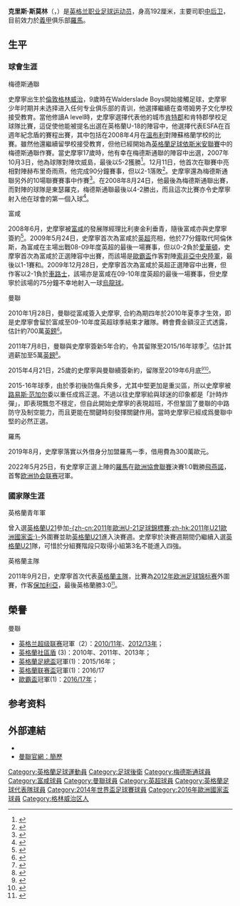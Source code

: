 {{noteTA
|G1=EPL
|G2=MUFC
|G3=足球
|1=zh-hans:斯莫林;zh-tw:斯莫林;zh-hk:史摩寧;
|2=zh-hans:克里斯托弗·劳埃德; zh-hk:基斯杜化·萊特; zh-tw:克里斯多夫;
}}
{{Football player infobox
| playername          = 克里斯·斯莫林<br />''Chris Smalling''
| image               = Chris Smalling vs Rostov 9 March 2017 (cropped).jpg
| image_size     = 250px
| caption        = 2017年效力[[曼聯|曼聯]]的史摩寧
| fullname            = 基斯杜化·萊特·史摩寧<br />Christopher Lloyd Smalling
| nickname = 
| cityofbirth         = [[伦敦|伦敦]][[格林威治|格林威治]]
| countryofbirth      = [[英格蘭|英格蘭]]
| dateofbirth         = {{birth date and age|1989|11|22}}
| height              = {{height|m=1.92}}<ref>{{Cite web |url=http://en.wikipedia.org/wiki/Chris_Smalling#cite_note-1 |title=MANUTD.COM |accessdate=2012-10-04 |archive-date=2020-11-12 |archive-url=https://web.archive.org/web/20201112032420/https://en.wikipedia.org/wiki/Chris_Smalling#cite_note-1 |dead-url=no }}</ref>
| position            = [[後衛_(足球)|后卫]]
| currentclub         = [[羅馬足球俱樂部|羅馬]]
| clubnumber          = 6
| youthyears1         = 2002−2004
| youthclubs1         = [[米尔沃尔足球俱乐部|米尔沃]]
| youthyears2         = 2006−2007
| youthclubs2         = [[梅德斯通聯足球會|梅德斯通聯]]
| years1              = 2007−2008
| clubs1              = [[梅德斯通聯足球會|梅德斯通聯]]
| caps1               = 11
| goals1              = 1
| years2              = 2008−2010
| clubs2              = [[富勒姆足球俱乐部|富咸]]
| caps2               = 13
| goals2              = 0
| years3              = 2010−2020
| clubs3              = [[曼徹斯特聯足球俱樂部|曼聯]]
| caps3               = 206<!--只統計球會聯賽出場數字-->
| goals3              = 12<!--只統計球會聯賽入球-->
| years4              = 2019−2020
| clubs4              = → [[羅馬足球俱樂部|羅馬]] (外借)
| caps4               = 30
| goals4              = 3
| years5              = 2020−
| clubs5              = [[羅馬足球俱樂部|羅馬]] 
| caps5               = 35
| goals5              = 5
| nationalyears1      = 2009
| nationalteam1       = [[英格蘭20歲以下足球代表隊|英格蘭U20]]
| nationalcaps1       = 1
| nationalgoals1      = 0
| nationalyears2      = 2009−2011
| nationalteam2       = [[英格蘭21歲以下足球代表隊|英格蘭U21]]
| nationalcaps2       = 14
| nationalgoals2      = 1
| nationalyears3      = 2011−
| nationalteam3       = [[英格蘭足球代表隊|英格蘭]]
| nationalcaps3       = 31
| nationalgoals3      = 1
| club-update         = 2020年8月2日
| nationalteam-update = 2017年3月25日
|}}
'''克里斯·斯莫林'''（{{lang-en|'''Chris Smalling'''}}，{{bd|1989年|11月22日|||S}}）是[[英格兰|英格兰]][[职业|职业]][[足球|足球]][[运动员|运动员]]，身高192厘米，主要司职[[後衛_(足球)|中后卫]]，目前效力於[[義甲|義甲]]俱乐部[[羅馬足球俱樂部|羅馬]]。

== 生平 ==
=== 球會生涯 ===
;梅德斯通聯
史摩寧出生於[[倫敦|倫敦]][[格林威治|格林威治]]，9歲時在Walderslade Boys開始接觸足球，史摩寧少年时期并未选择进入任何专业俱乐部的青训，他選擇繼續在查塔姆男子文化學校接受教育。當他修讀A level時，史摩寧選擇代表他的城市[[肯特郡|肯特郡]]和肯特郡學校足球隊比賽，這促使他能被提名出選在英格蘭U-18的陣容中，他選擇代表ESFA在百週年紀念盾的賽程出賽，其中包括在2008年4月在[[溫布利|溫布利]]對陣蘇格蘭学校的比賽。雖然他還繼續留學校接受教育，但他已經開始為[[英格蘭足球依斯米安聯賽|英格蘭足球依斯米安聯賽]]中的梅德斯通聯作賽。當史摩寧17歲時，他有幸在梅德斯通聯的陣容中出選，2007年10月3日，他為球隊對陣坎威島，最後以5-2獲勝<ref>{{cite news |first=Darren |last=Lovell |title=Maidstone United 5-2 Canvey Island |url=http://www.maidstoneunited.co.uk/matchday/0708season/leaguecup/CanveyHome.htm |work=MaidstoneUnited.co.uk |publisher=Maidstone United |date=3 October 2007 |accessdate=3 October 2007 |deadurl=yes |archiveurl=https://web.archive.org/web/20071012044318/http://maidstoneunited.co.uk/matchday/0708season/leaguecup/CanveyHome.htm |archivedate=2007年10月12日 }}</ref>。12月11日，他首次在聯賽中亮相對陣赫布里奇雨燕，他完成90分鐘賽事，但以2-1落敗<ref>{{cite news |first=Ruth |last=Tunnell |title=Heybridge Swifts 2-1 Maidstone United |url=http://www.maidstoneunited.co.uk/matchday/0708season/heybridgeswifts/away.htm |work=MaidstoneUnited.co.uk |publisher=Maidstone United |date=11 December 2007 |accessdate=11 December 2007 |deadurl=yes |archiveurl=https://web.archive.org/web/20080102061035/http://www.maidstoneunited.co.uk/matchday/0708season/heybridgeswifts/away.htm |archivedate=2008年1月2日 }}</ref>。史摩寧還為梅德斯通聯另外的10場聯賽賽事中作賽<ref>{{cite news |title=The Rise And Rise of Chris Smalling |url=http://www.maidstoneunited.co.uk/news/2009/smalling.htm |work=MaidstoneUnited.co.uk |publisher=Maidstone United |deadurl=yes |archiveurl=https://web.archive.org/web/20130605121636/http://www.maidstoneunited.co.uk/news/2009/smalling.htm |archivedate=2013-06-05 |accessdate=2010-11-06 }}</ref>。在2008年8月24日，他最後為梅德斯通聯出賽，而對陣的球隊是東瑟羅克，梅德斯通聯最後以4-2勝出，而且這次比賽亦令史摩寧射入他在球會的第一個入球<ref>{{cite news |first=Ruth |last=Tunnell |title=East Thurrock United 2-4 Maidstone United |url=http://www.maidstoneunited.co.uk/matchday/0708season/eastthurrockunited/away.htm |work=MaidstoneUnited.co.uk |publisher=Maidstone United |date=24 March 2008 |accessdate=24 March 2008 |deadurl=yes |archiveurl=https://web.archive.org/web/20080405055119/http://www.maidstoneunited.co.uk/matchday/0708season/eastthurrockunited/away.htm |archivedate=2008年4月5日 }}</ref>。
;富咸
2008年6月，史摩寧被[[富咸|富咸]]的發展隊經理比利麥金利垂青，隨後富咸亦與史摩寧簽約<ref>{{cite news|last=Beattie|first=Chris|url=http://www.tribalfootball.com/chris-smalling-fulham-move-proof-theres-talent-outside-football-league-220069|title=富咸與史摩寧簽署合同|accessdate=2009年5月25日|date=2009年1月4日|publisher=''Tribal Football''|deadurl=yes|archiveurl=https://web.archive.org/web/20100104032014/http://www.tribalfootball.com/chris-smalling-fulham-move-proof-theres-talent-outside-football-league-220069|archivedate=2010年1月4日}}</ref>。2009年5月24日，史摩寧首次為富咸於[[英超|英超]]亮相，他於77分鐘取代阿倫休斯，為富咸在主場出戰08-09年度英超的最後一場賽事，但以0-2負於[[愛華頓|愛華頓]]，史摩寧首次為富咸於正選陣容中出賽，而該場是[[歐霸盃|歐霸盃]]作客對陣[[索菲亞中央陸軍足球俱樂部|索非亞中央陸軍]]，最後以1-1賽和。2009年12月28日，史摩寧首次為富咸於英超正選陣容中出賽，但作客以2-1負於[[車路士|車路士]]，該場亦是富咸在09-10年度英超的最後一場賽事，但史摩寧於該場的75分鐘不幸地射入一球[[烏龍球|烏龍球]]。

;曼聯
2010年1月28日，曼聯從富咸簽入史摩寧, 合約為期四年於2010年夏季才生效，即是史摩寧會留於富咸至09-10年度英超球季結束才離隊。轉會費金額沒正式透露，估計約700萬[[英鎊|英鎊]]<small><ref>{{cite news |language=en |url=http://news.bbc.co.uk/sport2/hi/football/teams/m/man_utd/8480999.stm |title=Manchester United complete a deal for Chris Smalling |publisher=''[[BBC_Sport|BBC Sport]]'' |date=2010-01-28 |accessdate=2013-02-08 |archive-date=2020-08-02 |archive-url=https://web.archive.org/web/20200802185337/http://news.bbc.co.uk/sport2/hi/football/teams/m/man_utd/8480999.stm |dead-url=no }}</ref></small>。

2011年7月8日，曼聯與史摩寧簽新5年合約，令其留隊至2015/16年球季<small><ref>{{cite news |language=en |url=http://www.manutd.com/en/News-And-Features/Football-News/2011/Jul/smalling-signs-new-contract.aspx |title=New deal for Smalling |publisher=''manutd.com'' |date=2011-07-08 |accessdate=2013-02-08 |archive-date=2011-07-11 |archive-url=https://web.archive.org/web/20110711110547/http://www.manutd.com/en/News-And-Features/Football-News/2011/Jul/smalling-signs-new-contract.aspx |dead-url=no }}</ref></small>。估計其週薪加至5萬[[英鎊|英鎊]]<small><ref>{{cite news |language=en |url=http://www.thesun.co.uk/sol/homepage/sport/football/3684874/Chris-Smalling-pens-new-Manchester-United-contract.html |title=Smalling pens new United deal |publisher=''thesun.co.uk'' |date=2011-07-08 |accessdate=2013-02-08 |archive-date=2014-08-08 |archive-url=https://web.archive.org/web/20140808053302/http://www.thesun.co.uk/sol/homepage/sport/football/3684874/Chris-Smalling-pens-new-Manchester-United-contract.html |dead-url=no }}</ref></small>。

2015年4月21日，25歲的史摩寧與曼聯續簽新約，留隊至2019年6月底<small><ref>{{cite news |language=en |url=http://www.manutd.com/en/News-And-Features/Various-Articles/2015/Apr/Chris-Smalling-signs-new-contract-at-Manchester-United.aspx |title=Smalling signs new United contract |publisher=''manutd.com'' |date=2015-04-21 |accessdate=2015-04-21 |archive-date=2015-11-27 |archive-url=https://web.archive.org/web/20151127123119/http://www.manutd.com/en/News-And-Features/Various-Articles/2015/Apr/Chris-Smalling-signs-new-contract-at-Manchester-United.aspx |dead-url=no }}</ref></small><small><ref>{{cite news |language=en |url=http://www.bbc.com/sport/0/football/32401816 |title=Chris Smalling agrees new Man Utd contract until June 2019 |publisher=''[[BBC_Sport|BBC Sport]]'' |date=2015-04-21 |accessdate=2015-04-21 |archive-date=2015-06-07 |archive-url=https://web.archive.org/web/20150607141715/http://www.bbc.com/sport/0/football/32401816 |dead-url=no }}</ref></small>。

2015-16年球季，由於季初後防傷兵衆多，尤其中堅更加是重災區，所以史摩寧被[[路易斯·范加尔|路易斯·范加尔]]委以重任成爲正選。不過以往史摩寧給與球迷的印象都是「計時炸彈」，即表現飄忽不穩定，但自此開始史摩寧的表現超班，不但鞏固了曼聯的中路防守及制空能力，而且更能在關鍵時刻發揮關鍵作用。當時史摩寧已經成爲曼聯中堅的必然正選。

;羅馬
2019年8月，史摩寧落實以外借身分加盟羅馬一季，借用費為300萬歐元。

2022年5月25日，有史摩寧正選上陣的[[羅馬體育俱樂部|羅馬]]在[[2021–22年歐洲協會聯賽|歐洲協會聯賽]]決賽1:0戰勝[[飛燕諾|飛燕諾]]，首奪[[欧足联欧洲协会联赛|欧洲协会联赛]]冠軍。

=== 國家隊生涯 ===
;英格蘭青年軍
曾入選[[英格蘭21歲以下足球代表隊|英格蘭U21]]參加[[2011年歐洲U-21足球錦標賽|-{zh-cn:2011年歐洲U-21足球錦標賽;zh-hk:2011年U21歐洲國家盃;}-]]外圍賽並助[[英格蘭21歲以下足球代表隊|英格蘭U21]]進入決賽週。史摩寧於決賽週期間仍繼續入選[[英格蘭21歲以下足球代表隊|英格蘭U21]]隊，可惜於分組賽階段只取得小組第3名不能進入四強。

;英格蘭主隊
2011年9月2日，史摩寧首次代表[[英格蘭足球代表隊|英格蘭主隊]]，比賽為[[2012年欧洲足球锦标赛|2012年欧洲足球锦标赛]]外圍賽，作客[[保加利亞國家足球隊|保加利亞]]，最後英格蘭勝3:0<small><ref>{{cite news |language=en |url=http://www.bbc.co.uk/sport/0/football/14773547 |title=Chris Smalling delighted with 'dream start' to season |publisher=''[[BBC_Sport|BBC Sport]]'' |date=2010-01-28 |accessdate=2013-02-08 |archive-date=2015-04-25 |archive-url=https://web.archive.org/web/20150425052443/http://www.bbc.co.uk/sport/0/football/14773547 |dead-url=no }}</ref></small>。

== 榮譽 ==
;曼聯
* [[英格兰足球超级联赛|英格兰超级联赛]]冠軍（2）：[[2010年至2011年英格蘭超級聯賽|2010/11年]]、[[2012年至2013年英格蘭超級聯賽|2012/13年]]；
* [[英格蘭社區盾|英格蘭社區盾]] (3)：2010年、2011年、2013年；
* [[英格蘭足總盃|英格蘭足總盃]]冠軍(1)：2015/16年；
* [[英格蘭联赛盃|英格蘭联赛盃]]冠軍(1)：2016/17
* [[歐霸盃足球聯賽|歐霸盃]]冠軍(1)：[[2017年歐洲聯賽決賽|2016/17年]]；

== 参考资料 ==
{{reflist}}

== 外部連結 ==
* {{soccerbase|id=51128|name=克里斯·斯莫林}}
* [https://web.archive.org/web/20161012231913/http://www.manutd.com/default.sps?pagegid=%7BFE60904B-C2A8-4E60-9B05-700DBBC29BBC%7D&section=playerProfile&teamid=458&bioid=94381 曼聯官網：簡歷]

{{羅馬球員名單}}
{{2011年歐洲U21足球錦標賽英格蘭U21參賽名單}}
{{2014年世界盃足球賽英格蘭參賽名單}}
{{2016年歐洲國家盃英格蘭參賽名單}}

{{DEFAULTSORT:SMALLING, Chris}}
[[Category:英格蘭足球運動員|Category:英格蘭足球運動員]]
[[Category:足球後衛|Category:足球後衛]]
[[Category:梅德斯通球員|Category:梅德斯通球員]]
[[Category:富咸球員|Category:富咸球員]]
[[Category:曼聯球員|Category:曼聯球員]]
[[Category:英超球員|Category:英超球員]]
[[Category:英格蘭足球代表隊球員|Category:英格蘭足球代表隊球員]]
[[Category:2014年世界盃足球賽球員|Category:2014年世界盃足球賽球員]]
[[Category:2016年歐洲國家盃球員|Category:2016年歐洲國家盃球員]]
[[Category:格林威治区人|Category:格林威治区人]]
